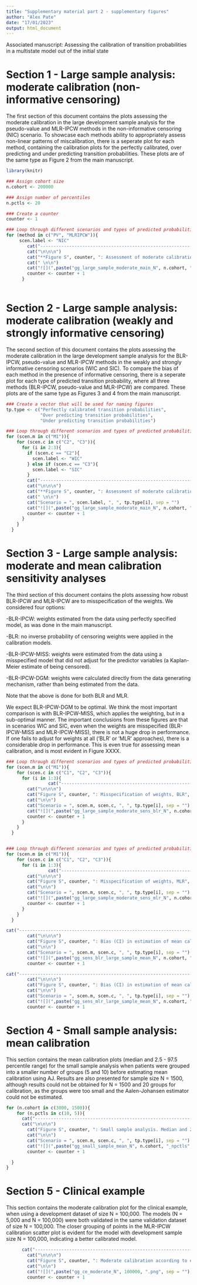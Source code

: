 ```yaml
---
title: "Supplementary material part 2 - supplementary figures"
author: "Alex Pate"
date: "17/01/2023"
output: html_document
---
```


Associated manuscript: Assessing the calibration of transition probabilities in a multistate model out of the initial state

# Section 1 - Large sample analysis: moderate calibration (non-informative censoring)

The first section of this document contains the plots assessing the moderate calibration in the large development sample analysis for the pseudo-value and MLR-IPCW methods in the non-informative censoring (NIC) scenario. To showcase each methods ability to appropriately assess non-linear patterns of miscalibration, there is a seperate plot for each method, containing the calibration plots for the perfectly calibrated, over predicting and under predicting transition probabilities. These plots are of the same type as Figure 2 from the main manuscript.

```r
library(knitr)

### Assign cohort size
n.cohort <- 200000

### Assign number of percentiles
n.pctls <- 20

### Create a counter
counter <- 1

### Loop through different scenarios and types of predicted probabilities
for (method in c("PV", "MLRIPCW")){
     scen.label <- "NIC"
        cat("---------------------------------------------------------------------------------------------------------------------------------------------------------------------------")
        cat("\n\n\n")
        cat("**Figure S", counter, ": Assessment of moderate calibration for the pseudo-value approach in scenario NIC, large sample analysis**", sep = "")
        cat(" \n\n")
        cat("![](",paste("gg_large_sample_moderate_main_N", n.cohort, "_M1C1_npctls", n.pctls, "_", method, ".png", sep = ""),")")
        counter <- counter + 1
      }
      
```

# Section 2 - Large sample analysis: moderate calibration (weakly and strongly informative censoring)

The second section of this document contains the plots assessing the moderate calibration in the large development sample analysis for the BLR-IPCW, pseudo-value and MLR-IPCW methods in the weakly and strongly informative censoring scenarios (WIC and SIC). To compare the bias of each method in the presence of informative censoring, there is a seperate plot for each type of predicted transition probability, where all three methods (BLR-IPCW, pseudo-value and MLR-IPCW) are compared. These plots are of the same type as Figures 3 and 4 from the main manuscript.


```r

### Create a vector that will be used for naming figures
tp.type <- c("Perfectly calibrated transition probabilities", 
             "Over predicting transition probabilities", 
             "Under predicting transition probabilities")

### Loop through different scenarios and types of predicted probabilities
for (scen.m in c("M1")){
    for (scen.c in c("C2", "C3")){
      for (i in 2:3){
        if (scen.c == "C2"){
          scen.label <- "WIC"
        } else if (scen.c == "C3"){
          scen.label <- "SIC"
        }
        cat("---------------------------------------------------------------------------------------------------------------------------------------------------------------------------")
        cat("\n\n\n")
        cat("**Figure S", counter, ": Assessment of moderate calibration for each method**", sep = "")
        cat(" \n\n")
        cat("Scenario = ", scen.label, ", ", tp.type[i], sep = "")
        cat("![](",paste("gg_large_sample_moderate_main_N", n.cohort, "_", scen.m, scen.c, "_npctls", n.pctls, "_est", i, ".png", sep = ""),")")
        counter <- counter + 1
      }
    }
  }

```


# Section 3 - Large sample analysis: moderate and mean calibration sensitivity analyses

The third section of this document contains the plots assessing how robust BLR-IPCW and MLR-IPCW are to misspecification of the weights. We considered four options: 

-BLR-IPCW: weights estimated from the data using perfectly specified model, as was done in the main manuscript.

-BLR: no inverse probability of censoring weights were applied in the calibration models.

-BLR-IPCW-MISS: weights were estimated from the data using a misspecified model that did not adjust for the predictor variables (a Kaplan-Meier estimate of being censored).

-BLR-IPCW-DGM: weights were calculated directly from the data generating mechanism, rather than being estimated from the data.

Note that the above is done for both BLR and MLR.

We expect BLR-IPCW-DGM to be optimal. We think the most important comparison is with BLR-IPCW-MISS, which applies the weighting, but in a sub-optimal manner. The important conclusions from these figures are that in scenarios WIC and SIC, even when the weights are misspecified (BLR-IPCW-MISS and MLR-IPCW-MISS), there is not a huge drop in performance. If one fails to adjust for weights at all ('BLR' or 'MLR' approaches), there is a considerable drop in performance. This is even true for assessing mean calibration, and is most evident in Figure XXXX.


```r


### Loop through different scenarios and types of predicted probabilities
for (scen.m in c("M1")){
    for (scen.c in c("C1", "C2", "C3")){
      for (i in 1:3){
                cat("---------------------------------------------------------------------------------------------------------------------------------------------------------------------------")
        cat("\n\n\n")
        cat("Figure S", counter, ": Misspecification of weights, BLR", sep = "")
        cat("\n\n")
        cat("Scenario = ", scen.m, scen.c, ", ", tp.type[i], sep = "")
        cat("![](",paste("gg_large_sample_moderate_sens_blr_N", n.cohort, "_", scen.m, scen.c, "_est", i, ".png", sep = ""),")")
        counter <- counter + 1
      }
    }
  }


### Loop through different scenarios and types of predicted probabilities
for (scen.m in c("M1")){
    for (scen.c in c("C1", "C2", "C3")){
      for (i in 1:3){
                cat("---------------------------------------------------------------------------------------------------------------------------------------------------------------------------")
        cat("\n\n\n")
        cat("Figure S", counter, ": Misspecification of weights, MLR", sep = "")
        cat("\n\n")
        cat("Scenario = ", scen.m, scen.c, ", ", tp.type[i], sep = "")
        cat("![](",paste("gg_large_sample_moderate_sens_mlr_N", n.cohort, "_", scen.m, scen.c, "_est", i, ".png", sep = ""),")")
        counter <- counter + 1
      }
    }
  }

cat("---------------------------------------------------------------------------------------------------------------------------------------------------------------------------")
        cat("\n\n\n")
        cat("Figure S", counter, ": Bias (CI) in estimation of mean calibration, misspecification of weights for BLR.", sep = "")
        cat("\n\n")
        cat("Scenario = ", scen.m, scen.c, ", ", tp.type[i], sep = "")
        cat("![](",paste("gg_sens_blr_large_sample_mean_N", n.cohort, "_npctls", n.pctls, ".png", sep = ""),")")
        counter <- counter + 1

cat("---------------------------------------------------------------------------------------------------------------------------------------------------------------------------")
        cat("\n\n\n")
        cat("Figure S", counter, ": Bias (CI) in estimation of mean calibration, misspecification of weights for MLR.", sep = "")
        cat("\n\n")
        cat("Scenario = ", scen.m, scen.c, ", ", tp.type[i], sep = "")
        cat("![](",paste("gg_sens_mlr_large_sample_mean_N", n.cohort, "_npctls", n.pctls, ".png", sep = ""),")")
        counter <- counter + 1

```


# Section 4 - Small sample analysis: mean calibration

This section contains the mean calibration plots (median and 2.5 - 97.5 percentile range) for the small sample analysis when patients were grouped into a smaller number of groups (5 and 10) before estimating mean calibration using AJ. Results are also presented for sample size N = 1500, although results could not be obtained for N = 1500 and 20 groups for calibration, as the groups were too small and the Aalen-Johansen estimator could not be estimated.


```r

for (n.cohort in c(3000, 1500)){
    for (n.pctls in c(10, 5)){
      cat("---------------------------------------------------------------------------------------------------------------------------------------------------------------------------")
      cat("\n\n\n")
        cat("Figure S", counter, ": Small sample analysis. Median and 2.5 - 97.5 percentile range in bias of each estimator for mean calibration. N = ", n.cohort, ", groups = ", n.pctls, ".", sep = "")
        cat("\n\n")
        cat("Scenario = ", scen.m, scen.c, ", ", tp.type[i], sep = "")
        cat("![](",paste("gg_small_sample_mean_N", n.cohort, "_npctls", n.pctls, "_median.png", sep = ""),")")
        counter <- counter + 1

  }
}
```

# Section 5 - Clinical example

This section contains the moderate calibration plot for the clinical example, when using a development dataset of size N = 100,000. The models (N = 5,000 and N = 100,000) were both validated in the same validation dataset of size N = 100,000. The closer grouping of points in the MLR-IPCW calibration scatter plot is evident for the model with development sample size N = 100,000, indicating a better calibrated model.

```r

      cat("---------------------------------------------------------------------------------------------------------------------------------------------------------------------------")
        cat("\n\n\n")
        cat("Figure S", counter, ": Moderate calibration according to each method (development sample size N = 100,000)", sep = "")
        cat("\n\n")
        cat("![](",paste("gg_ce_moderate_N", 100000, ".png", sep = ""),")")
        counter <- counter + 1

```
